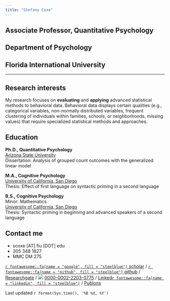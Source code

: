 ```yaml
---
title: "Stefany Coxe"
---
```

<!-- <style type="text/css"> -->
<!-- .title { -->
<!--   display: none; -->
<!-- } -->

<!-- #getting-started img { -->
<!--   margin-right: 10px; -->
<!-- } -->

<!-- </style> -->

<!-- <div class="row" style="padding-top: 30px;"> -->

<!-- <div class="col-sm-6"> -->

<!-- # Stefany Coxe -->
<!-- ## Associate Professor -->
<!-- ## Quantitative Psychology -->
<!-- ## Department of Psychology -->

<!-- </div> -->

<!-- <div class="col-sm-6"> -->

<!-- ![](files/fiulogo_square.jpg) -->

<!-- </div> -->


<!-- # Stefany Coxe {.unlisted .unnumbered} -->
## Associate Professor, Quantitative Psychology {.unlisted .unnumbered}
## Department of Psychology {.unlisted .unnumbered}
## Florida International University {.unlisted .unnumbered}

***

## Research interests

My research focuses on **evaluating** and **applying** advanced statistical methods to behavioral data. Behavioral data displays certain qualities (e.g., categorical variables, non-normally distributed variables, frequent clustering of individuals within families, schools, or neighborhoods, missing values) that require specialized statistical methods and approaches.

## Education

**Ph.D., Quantitative Psychology**  
[Arizona State University](https://psychology.asu.edu/)   
Dissertation: Analysis of grouped count outcomes with the generalized linear model  

**M.A., Cognitive Psychology**  
[University of California, San Diego](https://psychology.ucsd.edu/)   
Thesis: Effect of first language on syntactic priming in a second language  

**B.S., Cognitive Psychology**  
Minor: Mathematics  
[University of California, San Diego](https://psychology.ucsd.edu/)   
Thesis: Syntactic priming in beginning and advanced speakers of a second language

## Contact me  

- scoxe [AT] fiu [DOT] edu  
- 305 348 1827  
- MMC DM 275  


[`r fontawesome::fa(name = "google", fill = "steelblue")` scholar](https://scholar.google.com/citations?user=fZEA0AkAAAAJ) /
[`r fontawesome::fa(name = "github", fill = "steelblue")` github](https://github.com/stefanycoxe?tab=repositories) /
[Researchgate](https://www.researchgate.net/profile/Stefany-Coxe) /
![](files/ORCIDiD_icon16x16.png) [0000-0002-2203-0775](https://orcid.org/0000-0002-2203-0775) / [Linked`r fontawesome::fa(name = "linkedin", fill = "steelblue")`](https://www.linkedin.com/in/stefany-coxe/) /
[Publons](https://publons.com/researcher/1414795/stefany-coxe/)

<!-- copyright (c) Stefany Coxe 2021 -->

Last updated `r format(Sys.time(), '%B %d, %Y')`
